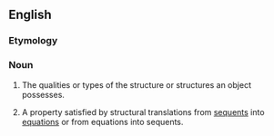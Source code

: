 ==English==

===Etymology===
{{suffix|structural|ity|lang=en}}

===Noun===
{{en-noun|structuralities}}

# {{label|en|philosophy|theology}} The qualities or types of the structure or structures an object possesses.
# {{label|en|mathematics|logic}} A property satisfied by structural translations from [[sequent]]s into [[equation]]s or from equations into sequents.